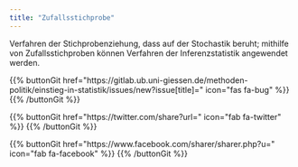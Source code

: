 ```yaml
---
title: "Zufallsstichprobe"
---
```


Verfahren der Stichprobenziehung, dass auf der Stochastik beruht; mithilfe von Zufallsstichproben können Verfahren der Inferenzstatistik angewendet werden.

{{% buttonGit href=\"https\:\/\/gitlab.ub.uni-giessen.de\/methoden-politik\/einstieg-in-statistik\/issues\/new?issue[title]=\" icon=\"fas fa-bug\" %}} {{% /buttonGit %}} 

{{% buttonGit href=\"https\:\/\/twitter.com\/share?url=\" icon=\"fab fa-twitter\" %}} {{% /buttonGit %}}

{{% buttonGit href=\"https\:\/\/www.facebook.com\/sharer\/sharer.php?u=\" icon=\"fab fa-facebook\" %}} {{% /buttonGit %}}
